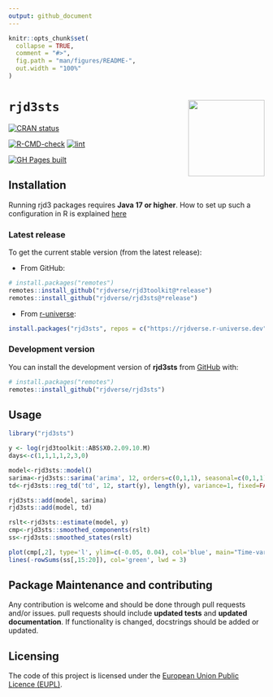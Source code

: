 ```yaml
---
output: github_document
---
```


<!-- README.md is generated from README.Rmd. Please edit that file -->

```r
knitr::opts_chunk$set(
  collapse = TRUE,
  comment = "#>",
  fig.path = "man/figures/README-",
  out.width = "100%"
)
```

# `rjd3sts` <a href="https://rjdverse.github.io/rjd3sts/"><img src="man/figures/logo.png" align="right" height="150" style="float:right; height:150px;"/></a>

<!-- badges: start -->
[![CRAN status](https://www.r-pkg.org/badges/version/rjd3sts)](https://CRAN.R-project.org/package=rjd3sts)

[![R-CMD-check](https://github.com/rjdverse/rjd3sts/actions/workflows/R-CMD-check.yaml/badge.svg)](https://github.com/rjdverse/rjd3sts/actions/workflows/R-CMD-check.yaml)
[![lint](https://github.com/rjdverse/rjd3sts/actions/workflows/lint.yaml/badge.svg)](https://github.com/rjdverse/rjd3sts/actions/workflows/lint.yaml)

[![GH Pages built](https://github.com/rjdverse/rjd3sts/actions/workflows/pkgdown.yaml/badge.svg)](https://github.com/rjdverse/rjd3sts/actions/workflows/pkgdown.yaml)
<!-- badges: end -->


## Installation

Running rjd3 packages requires **Java 17 or higher**. How to set up such a configuration in R is explained [here](https://jdemetra-new-documentation.netlify.app/#Rconfig) 


### Latest release

To get the current stable version (from the latest release):

- From GitHub:

```r
# install.packages("remotes")
remotes::install_github("rjdverse/rjd3toolkit@*release")
remotes::install_github("rjdverse/rjd3sts@*release")
```

- From [r-universe](https://rjdverse.r-universe.dev/rjd3sts):

```r
install.packages("rjd3sts", repos = c("https://rjdverse.r-universe.dev", "https://cloud.r-project.org"))
```

### Development version

You can install the development version of **rjd3sts** from [GitHub](https://github.com/) with:

```r
# install.packages("remotes")
remotes::install_github("rjdverse/rjd3sts")
```


## Usage

```r
library("rjd3sts")

y <- log(rjd3toolkit::ABS$X0.2.09.10.M)
days<-c(1,1,1,1,2,3,0)

model<-rjd3sts::model()
sarima<-rjd3sts::sarima('arima', 12, orders=c(0,1,1), seasonal=c(0,1,1))
td<-rjd3sts::reg_td('td', 12, start(y), length(y), variance=1, fixed=FALSE)

rjd3sts::add(model, sarima)
rjd3sts::add(model, td)

rslt<-rjd3sts::estimate(model, y)
cmp<-rjd3sts::smoothed_components(rslt)
ss<-rjd3sts::smoothed_states(rslt)

plot(cmp[,2], type='l', ylim=c(-0.05, 0.04), col='blue', main="Time-varying td effect (+ Sundays coeff.)", xlab="", ylab="td effect")
lines(-rowSums(ss[,15:20]), col='green', lwd = 3)
```

## Package Maintenance and contributing

Any contribution is welcome and should be done through pull requests and/or issues.
pull requests should include **updated tests** and **updated documentation**. If functionality is changed, docstrings should be added or updated.


## Licensing

The code of this project is licensed under the [European Union Public Licence (EUPL)](https://joinup.ec.europa.eu/collection/eupl/eupl-text-eupl-12).
